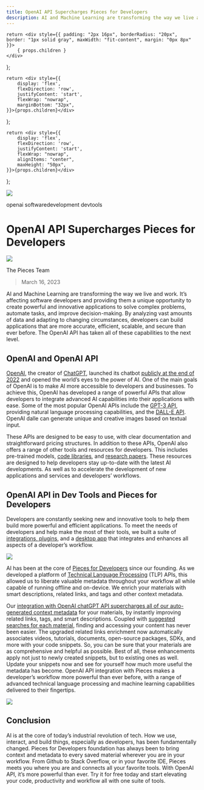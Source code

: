 ```yaml
---
title: OpenAI API Supercharges Pieces for Developers
description: AI and Machine Learning are transforming the way we live and work.  It’s affecting software developers and providing them a unique opportunity to create powerful and innovative applications to solve complex problems, automate tasks, and improve decision-making. By analyzing vast amounts of data and adapting to changing circumstances, developers can build applications that are more accurate, efficient, scalable, and secure than ever before. The OpenAI API has taken all of these capabilities to the next level.
---
```


    return <div style={{ padding: "2px 16px", borderRadius: "20px", border: "1px solid gray", maxWidth: "fit-content", margin: "0px 8px" }}>
        { props.children }
    </div>
};

    return <div style={{
        display: 'flex',
        flexDirection: 'row',
        justifyContent: 'start',
        flexWrap: "nowrap",
        marginBottom: "32px",
    }}>{props.children}</div>
};

    return <div style={{
        display: 'flex',
        flexDirection: 'row',
        justifyContent: 'start',
        flexWrap: "nowrap",
        alignItems: "center",
        maxHeight: "50px",
    }}>{props.children}</div>
};

<link rel="canonical" href="https://code.pieces.app/blog/openai-api-supercharges-developer-workflow-pieces" />

![](https://uploads-ssl.webflow.com/6143afec68f555387049efb3/6413278cc8f8674946b70a71_openai-api_f9fcc810f099afaa098121a7ae8b8ed8_2000.jpeg)

<GridFlexRow><Tag>openai</Tag> <Tag>software</Tag><Tag>development</Tag> <Tag>devtools</Tag></GridFlexRow>

# OpenAI API Supercharges Pieces for Developers

<AuthorRow>
    <Image margin-top={"0px"} margin-bottom={"0px"} width={"35px"} src={"/assets/pieces_light.png"} />
    <p style={{ marginLeft: "8px"}}>The Pieces Team</p>
</AuthorRow>

> March 16, 2023

AI and Machine Learning are transforming the way we live and work.  It’s affecting software developers and providing them a unique opportunity to create powerful and innovative applications to solve complex problems, automate tasks, and improve decision-making. By analyzing vast amounts of data and adapting to changing circumstances, developers can build applications that are more accurate, efficient, scalable, and secure than ever before. The OpenAI API has taken all of these capabilities to the next level.

## OpenAI and OpenAI API

<a href="https://openai.com/about">OpenAI</a>, the creator of <a href="https://chat.openai.com/auth/login">ChatGPT</a>, launched its chatbot <a href="https://openai.com/blog/chatgpt">publicly at the end of 2022</a> and opened the world’s eyes to the power of AI. One of the main goals of OpenAI is to make AI more accessible to developers and businesses.  To achieve this, OpenAI  has developed a range of powerful APIs that allow developers to integrate advanced AI capabilities into their applications with ease. Some of the most popular OpenAI APIs include the <a href="https://openai.com/product#gpt">GPT-3 API</a>, providing natural language processing capabilities, and the <a href="https://labs.openai.com/">DALL-E API</a>. OpenAI dalle can generate unique and creative images based on textual input.

These APIs are designed to be easy to use, with clear documentation and straightforward pricing structures. In addition to these APIs, OpenAI also offers a range of other tools and resources for developers. This includes pre-trained models, <a href="https://platform.openai.com/docs/libraries/r">code libraries</a>, and <a href="https://openai.com/research">research papers</a>. These resources are designed to help developers stay up-to-date with the latest AI developments. As well as to accelerate the development of new applications and services and developers’ workflows.

## OpenAI API in Dev Tools and Pieces for Developers
Developers are constantly seeking new and innovative tools to help them build more powerful and efficient applications. To meet the needs of developers and help make the most of their tools, we built a suite of <a href="https://code.pieces.app/plugins">integrations, plugins</a>, and a <a href="https://code.pieces.app/install">desktop app</a> that integrates and enhances all aspects of a developer’s workflow.

![](https://uploads-ssl.webflow.com/6143afec68f555387049efb3/6413278dc8f867e835b70b96_pieces-products_8e26792f2cc85373c4311c6f61f9bec2_800.jpg)

AI has been at the core of <a href="https://code.pieces.app/about">Pieces for Developers</a> since our founding.  As we developed a platform of <a href="https://www.runtime.dev/">Technical Language Processing</a> (TLP) APIs, this allowed us to liberate valuable metadata throughout your workflow all while capable of running offline and on-device. We enrich your materials with smart descriptions, related links, and tags and other context metadata.

Our <a href="https://code.pieces.app/updates/pieces-for-developers-desktop-app-1103-and-pieces-os-320-10x-enrichment-with-gpt-3-workflow-reference-events-and-a-4x-performance-boost">integration with OpenAI chatGPT API supercharges all of our auto-generated context metadata</a> for your materials, by instantly improving related links, tags, and smart descriptions. Coupled with <a href="https://code.pieces.app/updates/pieces-desktop-app-github-integration">suggested searches for each material</a>, finding and accessing your content has never been easier. The upgraded related links enrichment now automatically associates videos, tutorials, documents, open-source packages, SDKs, and more with your code snippets. So, you can be sure that your materials are as comprehensive and helpful as possible.
Best of all, these enhancements apply not just to newly created snippets, but to existing ones as well. Update your snippets now and see for yourself how much more useful the metadata has become. OpenAI API integration with Pieces makes a developer’s workflow more powerful than ever before, with a range of advanced technical language processing and machine learning capabilities delivered to their fingertips.

![](https://uploads-ssl.webflow.com/6143afec68f555387049efb3/63dbd3baa6337edee16600a1_GPT_ENRICHED_CONTEXT_1333ee820b98c98fd64802d0321f6dce.gif)

## Conclusion

AI is at the core of today’s industrial revolution of tech. How we use, interact, and build things, especially as developers, has been fundamentally changed. Pieces for Developers foundation has always been to bring context and metadata to every saved material wherever you are in your workflow. From Github to Stack Overflow, or in your favorite IDE, Pieces meets you where you are and connects all your favorite tools. With OpenAI API, it’s more powerful than ever. Try it for free today and start elevating your code, productivity and workflow all with one suite of tools.